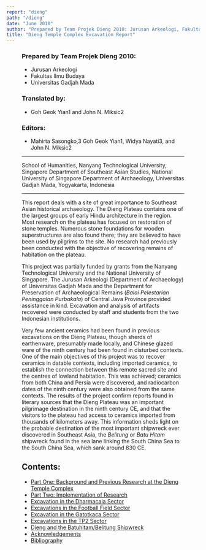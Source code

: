 ```yaml
---
report: "dieng"
path: "/dieng"
date: "June 2010"
author: "Prepared by Team Projek Dieng 2010: Jurusan Arkeologi, Fakultas Ilmu Budaya, and Universitas Gadjah Mada. Translated by Goh Geok Yian and John N. Miksic. Editors: Mahirta Sasongko, Goh Geok Yian, Widya Nayati, and John N. Miksic"
title: "Dieng Temple Complex Excavation Report"
---
```




<Figure img="01viewfromouterrimofDiengPlateauDSC05883.JPG" caption="Image 01." credit="John Miksic" />

### Prepared by Team Projek Dieng 2010:
 * Jurusan Arkeologi
 * Fakultas Ilmu Budaya
 * Universitas Gadjah Mada

### Translated by:
 * Goh Geok Yian<FootnoteCallout id="1">1</FootnoteCallout> and John N. Miksic<FootnoteCallout id="2">2</FootnoteCallout>
### Editors:
 * Mahirta Sasongko,<FootnoteCallout id="3">3</FootnoteCallout> Goh Geok Yian<FootnoteCallout id="1">1</FootnoteCallout>, Widya Nayati<FootnoteCallout id="3">3</FootnoteCallout>, and John N. Miksic<FootnoteCallout id="2">2</FootnoteCallout>

---

<Footnote id="1">School of Humanities, Nanyang Technological University, Singapore</Footnote>
<Footnote id="2">Department of Southeast Asian Studies, National University of Singapore</Footnote>
<Footnote id="3">Department of Archaeology, Universitas Gadjah Mada, Yogyakarta, Indonesia</Footnote>

---

This report deals with a site of great importance to Southeast Asian historical archaeology. The Dieng Plateau contains one of the largest groups of  early Hindu architecture in the region. Most research on the plateau has focused on restoration of stone temples. Numerous stone foundations for wooden superstructures are also found there; they are believed to have been used by pilgrims to the site. No research had previously been conducted with the objective of recovering remains of habitation on the plateau. 

This project was partially funded by grants from the Nanyang Technological University and the National University of Singapore. The Jurusan Arkeologi (Department of Archaeology) of Universitas Gadjah Mada and the Department for Preservation of Archaeological Remains (_Balai Pelestarian Peninggalan Purbakala_) of Central Java Province provided assistance in kind. Excavation and analysis of artifacts recovered were conducted by staff and students from the two Indonesian institutions. 

Very few ancient ceramics had been found in previous excavations on the Dieng Plateau, though sherds of earthenware, presumably made locally, and Chinese glazed ware of the ninth century had been found in disturbed contexts. One of the main objectives of this project was to recover ceramics in datable contexts, including imported ceramics, to establish the connection between this remote sacred site and the centres of lowland habitation. This was achieved; ceramics from both China and Persia were discovered, and radiocarbon dates of the ninth century were also obtained from the same contexts.  The results of the project confirm reports found in literary sources that the Dieng Plateau was an important pilgrimage destination in the ninth century CE, and that the visitors to the plateau had access to ceramics imported from thousands of kilometers away. This information sheds light on the probable destination of the most important shipwreck ever discovered in Southeast Asia, the _Belitung_ or _Batu Hitam_ shipwreck found in the sea lane linking the South China Sea to the South China Sea, which sank around 830 CE.

## Contents:

 * <a href="/sitereports/dieng/text/background">Part One: Background and Previous Research at the Dieng Temple Complex</a>
 * <a href="/sitereports/dieng/text/implementation">Part Two: Implementation of Research</a>
 * <a href="/sitereports/dieng/text/excavationdharmacala">Excavation in the Dharmacala Sector</a>
 * <a href="/sitereports/dieng/text/excavationsfootballfield">Excavations in the Football Field Sector</a>
 * <a href="/sitereports/dieng/text/excavationgatotkaca">Excavation in the Gatotkaca Sector</a>
 * <a href="/sitereports/dieng/text/excavationstp2">Excavations in the TP2 Sector</a>
 * <a href="/sitereports/dieng/text/batuhitambelitungshipwreck">Dieng and the Batuhitam/Belitung Shipwreck</a>
 * <a href="/sitereports/dieng/text/acknowledgements">Acknowledgements</a>
 * <a href="/sitereports/dieng/text/bibliography">Bibliography</a>